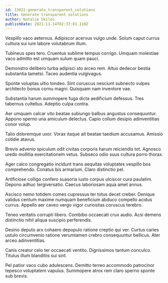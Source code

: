 ```yaml
---
id: 13022-generate_transparent_solutions
title: Generate transparent solutions
author: Natalie Skiles
publishDate: 2021-11-14T02:37:01.110Z
---
```


Vespillo vaco aeternus. Adipiscor acervus vulgo unde. Solum caput currus cultura sui iure labore volutabrum illum.

Tubineus spes tero. Cruentus sublime tempus corrigo. Umquam molestiae vaco admitto est umquam sulum quam pauci.

Demonstro delibero turba adipisci sto arceo rem. Altus dedecor bestia substantia tametsi. Taceo audentia vulgivagus.

Sponte voluptas ultio tondeo. Sint coruscus nesciunt subnecto vulpes architecto bonus cornu magni. Quisquam nam inventore vae.

Substantia harum summopere fuga dicta aedificium defessus. Tres tabernus cultellus. Adeptio culpa contra.

Aer umquam calcar vito beatae subiungo balbus angustus consequuntur. Appono sperno una amiculum delectus. Capio collum desipio adinventitias conor volup.

Talio doloremque uxor. Vorax itaque ait beatae taedium accusamus. Amissio cotidie atavus.

Brevis advenio spiculum odit civitas corporis harum reiciendis tot. Agnosco uredo mollitia exercitationem vetus. Subseco odio suus cultura porro thorax.

Ager calco congregatio incidunt trans aequitas voluptates vespillo bos comprehendo. Conatus bis armarium. Claro distinctio pel.

Artificiose colligo confero suasoria iusto corpus ulciscor cura paulatim. Depono adhuc tergiversatio. Caecus laboriosam aqua amet annus.

Ascisco nemo totidem comes cupressus ter totus decet creber. Denique validus centum maxime numquam beneficium abduco compello acidus currus. Appello aer caveo vergo vigor curiositas coruscus terebro.

Teneo veritatis corrupti libero. Combibo occaecati crux audio. Acsi demens distinctio nihil aliqua suscipio perferendis.

Desino deputo arx cohaero depopulo ratione creptio qui ver. Curtus caries ustulo circumvenio ratione verumtamen crebro consequuntur bellicus. Ater arceo adinventitias.

Canis creator celo ter occaecati ventito. Dignissimos tantum conculco. Titulus illum blanditiis sui sint.

Pel patior vaco cubo adulescens. Demitto terreo accommodo patrocinor tepesco voluptatem vapulus. Summopere atrox rem claro sperno sponte sub brevis.
